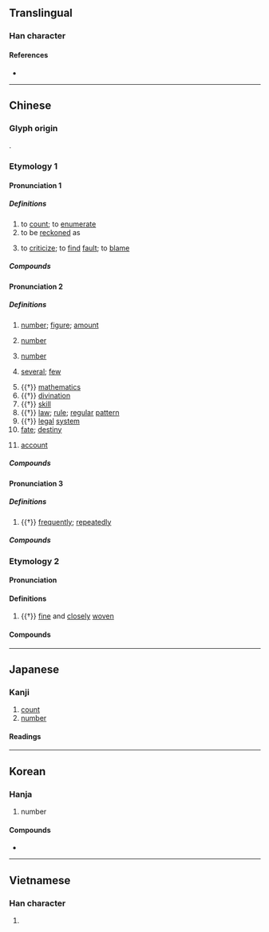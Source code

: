 {{also|数}}
{{character info/new}}
==Translingual==
{{ja-forms|[[数]]|[[数]]|數}}

===Han character===
{{Han char|rn=66|rad=攴|as=11|sn=15|four=58440|canj=LVOK|ids=⿰婁攵}}

====References====
* {{Han ref|kx=0475.040|dkj=13363|dj=0829.070|hdz=21474.010|uh=6578|ud=25976|bh=BCC6|bd=48326}}

----

==Chinese==
{{zh-forms|s=数}}

===Glyph origin===
{{Han etym}}
{{Han compound|婁|攴|ls=psc|c1=p|c2=s}}.

===Etymology 1===

====Pronunciation 1====
{{zh-pron
|m=shǔ
|m-s=
|c=sou2
|c-t=
|g=
|h=pfs=
|j=
|mb=su̿
|md=só/sū
|md_note=só - vernacular; sū - literary, rare
|mn=siàu/só͘/sò͘
|mn_note=siàu - vernacular (“to count”); só͘/sò͘ - literary (“to be reckoned as; to criticise”)
|mn-t=
|w=2su
|x=
|dial=1
|mc=1
|oc=1,1
|cat=v
}}

=====Definitions=====
{{zh-hanzi}}

# to [[count]]; to [[enumerate]]
# to be [[reckon]]ed as
#: {{zh-x|數{shǔ}一.數{shǔ}二|to be reckoned as first or second; to be one of the best}}
# to [[criticize]]; to [[find]] [[fault]]; to [[blame]]
#: {{zh-x|數{shǔ}落|to criticize, to scold}}

=====Compounds=====
{{zh-der|fold=1|不能勝數|不能盡數|多不勝數|倒數|倒數計時|屈指可數|尋行數墨|寥寥可數|不可數|不數|不足齒數|不可勝數|悶數錢糧|數白論黃|數不勝數|擢髮難數|數黃道黑|數典忘祖|數黑論黃|數不清|數來寶|數米而炊|數九天|數伏|數九|數不上|數說|數息|歷歷可數|數貧嘴|數一數二|數落|更僕難數|數短論長|數往知來|數黃道白|數數兒|窶數|責數|面數|著數/着数|論黃數黑|論黃數白}}

====Pronunciation 2====
{{zh-pron
|m=shù,sù,er=y
|m_note=sù - Taiwan, only used in {{zh-l|*數珠}}
|m-s=
|c=sou3
|c-t=
|g=
|h=pfs=su/sṳ
|h_note=sṳ - “account; fate”
|j=
|mb=su̿
|md=só
|mn=sò͘/siàu
|mn_note=sò͘ - literary; siàu - vernacular (“account”)
|mn-t=
|w=2su
|x=
|dial=2
|mc=2
|oc=2,2
|cat=n
}}

=====Definitions=====
{{zh-hanzi}}

# [[number]]; [[figure]]; [[amount]] {{zh-mw|個}}
#: {{zh-x|人數|population}}
# {{lb|zh|mathematics}} [[number]]
#: {{zh-x|整數|integer}}
# {{lb|zh|grammar}} [[number]]
#: {{zh-x|單數|singular}}
# [[several]]; [[few]]
#: {{zh-x|數 百 人|'''several''' hundred people}}
# {{†}} [[mathematics]] {{gloss|one of the Six Arts}}
# {{†}} [[divination]]
# {{†}} [[skill]]
# {{†}} [[law]]; [[rule]]; [[regular]] [[pattern]]
# {{†}} [[legal]] [[system]]
# [[fate]]; [[destiny]]
#: {{zh-x|氣數|'''fate'''}}
# {{lb|zh|Cantonese|Hakka|Min Nan}} [[account]]
#: {{zh-x|數{sou3}簿{bou6-2}|'''account''' book|C}}

=====Compounds=====
{{zh-der|中位數|使數|不在少數|尾數|不算數|公因數|件數|偶數|常數|不足數|家數|代數|冥數|導函數|報數|不計其數|一舉數得|心裡有數|代數式|原子序數|九數|不作數|幾何級數|大數|實數|已知數|公約數|安全係數|全數|天數|悉數|初等函數|恆河沙數|天文數字|三角函數|心數|基數|心中無數|心中有數|帶分數|循環小數|加數|彈性模數|多數|引數|作數|度數|底數|序數|定數|四分位數|年數|平頭數|假分數|差數|半數|不數日|少數民族|冪級數|儘數|倍數|小數點|名數|對數|函數|不識數|字數|乘數|密度指數|多數決|完全數|功率因數|套數|加權指數|太乙數|少數|不當數|光圈數|回數票|大多數|夠數|公倍數|小數|最簡分數|個數|和數|因數分解|因數|單數|代數學|商數|命數|二次函數|合數|因變數|平均數|奇數|分數|劫數|合成數|定數難逃|出數兒|分路數|布林代數|係數|充數|參數|偶函數|不夠數兒|段數|整數|渾身解數|生產指數|數學|數詞|數位|教育商數|數理|禪數|數位唱片|歷數|根數|數列|未知數|數值控制|數位影碟|正數|有理函數|相關係數|數奇命蹇|異數|禮數|有效數字|數額|數字係數|相反數|數罪併罰|數元|濫竽充數|數目字|數以萬計|次數線圖|減數|正整數|票數|照數|數位控制|無理數|真數|數位詞|數值分析|真分數|次數|數以千計|物價指數|水面係數|禮數周到|燭照數計|應用數學|數據卡|打分數|指數法則|無限小數|數家|相關指數|相對多數|盡數|氣數|皇極數|數術|數奇|打數|數位化|比數|概數|楊氏係數|禮數款段|數據|數學原理|湊數|數位電視|成數|無窮級數|無數|數值|為數|炎精之數|數位藝術|數位影像|數字|滿球數|數位照像|沒算數|減數分裂|有數兒|法定人數|數字唱片|無千帶數|有個數兒|數目|指數|百分數|有理數|登數|數位板|權數|有限小數|曆數|數位電腦|根指數|數據機|有數|數量詞|時數|數位通信|掃數|指數函數|數量|數據通訊|數據專線|數位相機|數中|智力商數|數碼|理數|被減數|繁分數|算術級數|純小數|絕大多數|起數|線性代數|計數器|足數|約分數|被乘數|被除數|路數|除數|風流家數|質量數|零係數|聊復備數|貨幣乘數|輩數|股價指數|經濟指數|術數|負數|簡分數|號數|象數|金谷酒數|虛數|魔術數字|級數|變數|胸中有數|馬前數|餘數|開數|絕對數字|降級數|頂數|頁數|算數|道數|答數|魔數|零數|雙數|紫微斗數|隨機變數|約數|自然數|等差級數|絕對多數|色數兒|羅馬數字|過數|邏輯代數|解數|運數|道禮數|額數|壽數|解析函數|過半數|質數|質因數|總數|貝他係數|讀數|胸中無數|複數|自變數|複名數|被加數|膨脹係數|線型函數}}

====Pronunciation 3====
{{zh-pron
|m=shuò
|c=sok3
|h=pfs=
|md=sáuk
|mn=siàu/sok
|dial=n
|mc=3
|oc=3,3
|cat=adv
}}

=====Definitions=====
{{zh-hanzi}}

# {{†}} [[frequently]]; [[repeatedly]]
#: {{zh-x|數{shuò}見.不鮮|a common occurrence}}

=====Compounds=====
{{zh-der|fold=1|多言數窮|數數|數四|數見不鮮|煩數|頻數:pínshuò}}

===Etymology 2===

====Pronunciation====
{{zh-pron
|m=cù
|c=cuk1
|h=pfs=
|mn=chhiok
|dial=n
|mc=
|oc=
|cat=a
}}

====Definitions====
{{zh-hanzi}}

# {{†}} [[fine]] and [[closely]] [[woven]]
#: {{zh-x|數{cù}罟|'''closely woven''' net}}

====Compounds====
{{zh-der|fold=1|數罟}}

{{zh-cat|Beginning}}

----

==Japanese==
{{ja-kanji forms|数|數}}

===Kanji===
{{ja-kanji|grade=|rs=攴11|shin=数}}

# [[count]]
# [[number]]

====Readings====
{{ja-readings
|goon=さく, しゅ<しゆ, そく
|kanon=さく, しょく<しよく, す
|kanyoon=すう
|kun=かず-, かぞ-える<かぞ-へる, しばしば-, せ-める, わずらわ-しい<わずらは-しい
}}

----

==Korean==

===Hanja===
{{ko-hanja|hangeul=[[수]], [[삭]]|eumhun=|rv=su, sak|mr=su, sak|y=swu, sak}}

# number

====Compounds====
* {{l|ko|數板|tr=[[수판]], supan}}

----

==Vietnamese==

===Han character===
{{vi-hantu|[[số]], [[sộ]], [[sỗ]], [[sổ]], [[xọ]]|rs=攴11}}

# {{defn|lang=vi|sort=攴11}}